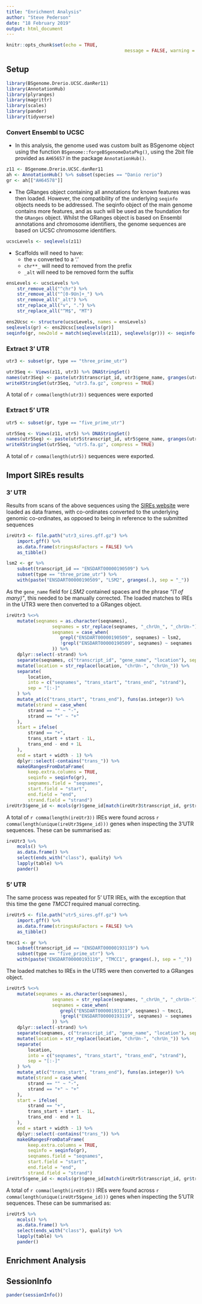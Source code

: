 ```yaml
---
title: "Enrichment Analysis"
author: "Steve Pederson"
date: "18 February 2019"
output: html_document
---
```


```r
knitr::opts_chunk$set(echo = TRUE,
											message = FALSE, warning = FALSE)
```

## Setup

```r
library(BSgenome.Drerio.UCSC.danRer11)
library(AnnotationHub)
library(plyranges)
library(magrittr)
library(scales)
library(pander)
library(tidyverse)
```

### Convert Ensembl to UCSC

- In this analysis, the genome used was custom built as BSgenome object using the function `BSgenome::forgeBSgenomeDataPkg()`, using the 2bit file provided as `AH65657` in the package `AnnotationHub()`.


```r
z11 <- BSgenome.Drerio.UCSC.danRer11
ah <- AnnotationHub() %>% subset(species == "Danio rerio")
gr <- ah[["AH64578"]]
```

- The GRanges object containing all annotations for known features was then loaded.
However, the compatibility of the underlying `seqinfo` objects needs to be addressed.
The seqinfo object of the main genome contains more features, and as such will be used as the foundation for the `GRanges` object.
Whilst the GRanges object is based on Ensembl annotations and chromosome identifiers, the genome sequences are based on UCSC chromosome identifiers.

```r
ucscLevels <- seqlevels(z11)
```

- Scaffolds will need to have:
    + the `v` converted to a '.'
    + `chr**_` will need to removed from the prefix
    + `_alt` will need to be removed form the suffix
    
```r
ensLevels <- ucscLevels %>%
	str_remove_all("^chr") %>%
	str_remove_all("^[0-9Un]+_") %>%
	str_remove_all("_alt") %>%
	str_replace_all("v", ".") %>%
	str_replace_all("^M$", "MT")
```

```r
ens2Ucsc <- structure(ucscLevels, names = ensLevels)
seqlevels(gr) <- ens2Ucsc[seqlevels(gr)]
seqinfo(gr, new2old = match(seqlevels(z11), seqlevels(gr))) <- seqinfo(z11)
```

### Extract 3' UTR

```r
utr3 <- subset(gr, type == "three_prime_utr")
```


```r
utr3Seq <- Views(z11, utr3) %>% DNAStringSet() 
names(utr3Seq) <- paste(utr3$transcript_id, utr3$gene_name, granges(utr3), sep = "_")
writeXStringSet(utr3Seq, "utr3.fa.gz", compress = TRUE)
```

A total of `r comma(length(utr3))` sequences were exported

### Extract 5' UTR

```r
utr5 <- subset(gr, type == "five_prime_utr")
```


```r
utr5Seq <- Views(z11, utr5) %>% DNAStringSet() 
names(utr5Seq) <- paste(utr5$transcript_id, utr5$gene_name, granges(utr5), sep = "_")
writeXStringSet(utr5Seq, "utr5.fa.gz", compress = TRUE)
```

A total of `r comma(length(utr5))` sequences were exported.

## Import SIREs results

### 3' UTR

Results from scans of the above sequences using the [SIREs website](http://ccbg.imppc.org/sires/) were loaded as data frames, with co-ordinates converted to the underlying genomic co-ordinates, as opposed to being in reference to the submitted sequences

```r
ireUtr3 <- file.path("utr3_sires.gff.gz") %>% 
	import.gff() %>%
	as.data.frame(stringsAsFactors = FALSE) %>%
	as_tibble()
```

```r
lsm2 <- gr %>% 
	subset(transcript_id == "ENSDART00000190509") %>%
	subset(type == "three_prime_utr") %>% 
	with(paste("ENSDART00000190509", "LSM2", granges(.), sep = "_"))
```

As the `gene_name` field for *LSM2* contained spaces and the phrase *"(1 of many)"*, this needed to be manually corrected.
The loaded matches to IREs in the UTR3 were then converted to a GRanges object.

```r
ireUtr3 %<>%
	mutate(seqnames = as.character(seqnames),
				 seqnames = str_replace(seqnames, "_chrUn_", "_chrUn-"),
				 seqnames = case_when(
				 	grepl("ENSDART00000190509", seqnames) ~ lsm2,
				 	!grepl("ENSDART00000190509", seqnames) ~ seqnames
				 )) %>%
	dplyr::select(-strand) %>%
	separate(seqnames, c("transcript_id", "gene_name", "location"), sep = "_") %>%
	mutate(location = str_replace(location, "chrUn-", "chrUn_")) %>%
	separate(
		location, 
		into = c("seqnames", "trans_start", "trans_end", "strand"),
		sep = "[:-]"
	) %>%
	mutate_at(c("trans_start", "trans_end"), funs(as.integer)) %>%
	mutate(strand = case_when(
		strand == "" ~ "-",
		strand == "+" ~ "+"
	),
	start = ifelse(
		strand == "+", 
		trans_start + start - 1L,
		trans_end - end + 1L
	),
	end = start + width - 1) %>%
	dplyr::select(-contains("trans_")) %>%
	makeGRangesFromDataFrame(
		keep.extra.columns = TRUE, 
		seqinfo = seqinfo(gr), 
		seqnames.field = "seqnames", 
		start.field = "start", 
		end.field = "end", 
		strand.field = "strand") 
ireUtr3$gene_id <- mcols(gr)$gene_id[match(ireUtr3$transcript_id, gr$transcript_id)]
```

A total of `r comma(length(ireUtr3))` IREs were found across `r comma(length(unique(ireUtr3$gene_id)))` genes when inspecting the 3'UTR sequences.
These can be summarised as:

```r
ireUtr3 %>% 
	mcols() %>% 
	as.data.frame() %>% 
	select(ends_with("class"), quality) %>% 
	lapply(table) %>% 
	pander()
```



### 5' UTR

The same process was repeated for 5' UTR IREs, with the exception that this time the gene *TMCC1* required manual correcting.

```r
ireUtr5 <- file.path("utr5_sires.gff.gz") %>% 
	import.gff() %>%
	as.data.frame(stringsAsFactors = FALSE) %>%
	as_tibble()
```

```r
tmcc1 <- gr %>% 
	subset(transcript_id == "ENSDART00000193119") %>%
	subset(type == "five_prime_utr") %>% 
	with(paste("ENSDART00000193119", "TMCC1", granges(.), sep = "_"))
```

The loaded matches to IREs in the UTR5 were then converted to a GRanges object.

```r
ireUtr5 %<>%
	mutate(seqnames = as.character(seqnames),
				 seqnames = str_replace(seqnames, "_chrUn_", "_chrUn-"),
				 seqnames = case_when(
				 	grepl("ENSDART00000193119", seqnames) ~ tmcc1,
				 	!grepl("ENSDART00000193119", seqnames) ~ seqnames
				 )) %>%
	dplyr::select(-strand) %>%
	separate(seqnames, c("transcript_id", "gene_name", "location"), sep = "_") %>%
	mutate(location = str_replace(location, "chrUn-", "chrUn_")) %>%
	separate(
		location, 
		into = c("seqnames", "trans_start", "trans_end", "strand"),
		sep = "[:-]"
	) %>%
	mutate_at(c("trans_start", "trans_end"), funs(as.integer)) %>%
	mutate(strand = case_when(
		strand == "" ~ "-",
		strand == "+" ~ "+"
	),
	start = ifelse(
		strand == "+", 
		trans_start + start - 1L,
		trans_end - end + 1L
	),
	end = start + width - 1) %>%
	dplyr::select(-contains("trans_")) %>%
	makeGRangesFromDataFrame(
		keep.extra.columns = TRUE, 
		seqinfo = seqinfo(gr), 
		seqnames.field = "seqnames", 
		start.field = "start", 
		end.field = "end", 
		strand.field = "strand")
ireUtr5$gene_id <- mcols(gr)$gene_id[match(ireUtr5$transcript_id, gr$transcript_id)]
```

A total of `r comma(length(ireUtr5))` IREs were found across `r comma(length(unique(ireUtr5$gene_id)))` genes when inspecting the 5'UTR sequences.
These can be summarised as:

```r
ireUtr5 %>% 
	mcols() %>% 
	as.data.frame() %>% 
	select(ends_with("class"), quality) %>% 
	lapply(table) %>% 
	pander()
```


## Enrichment Analysis

## SessionInfo

```r
pander(sessionInfo())
```


